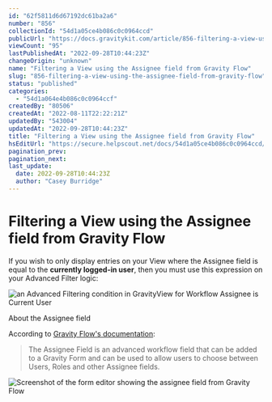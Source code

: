 ```yaml
---
id: "62f5811d6d67192dc61ba2a6"
number: "856"
collectionId: "54d1a05ce4b086c0c0964ccd"
publicUrl: "https://docs.gravitykit.com/article/856-filtering-a-view-using-the-assignee-field-from-gravity-flow"
viewCount: "95"
lastPublishedAt: "2022-09-28T10:44:23Z"
changeOrigin: "unknown"
name: "Filtering a View using the Assignee field from Gravity Flow"
slug: "856-filtering-a-view-using-the-assignee-field-from-gravity-flow"
status: "published"
categories: 
  - "54d1a064e4b086c0c0964ccf"
createdBy: "80506"
createdAt: "2022-08-11T22:22:21Z"
updatedBy: "543004"
updatedAt: "2022-09-28T10:44:23Z"
title: "Filtering a View using the Assignee field from Gravity Flow"
hsEditUrl: "https://secure.helpscout.net/docs/54d1a05ce4b086c0c0964ccd/article/62f5811d6d67192dc61ba2a6"
pagination_prev: 
pagination_next: 
last_update:
  date: 2022-09-28T10:44:23Z
  author: "Casey Burridge"
---
```


# Filtering a View using the Assignee field from Gravity Flow

If you wish to only display entries on your View where the Assignee field is equal to the **currently logged-in user**, then you must use this expression on your Advanced Filter logic:

![an Advanced Filtering condition in GravityView for Workflow Assignee is Current User](https://s3.amazonaws.com/helpscout.net/docs/assets/54c58489e4b051242988532c/images/633425409f7c1931ee0043b2/file-bpX9M8FDhM.png)

About the Assignee field

According to [Gravity Flow's documentation](https://docs.gravityflow.io/article/29-the-workflow-fields):

> The Assignee Field is an advanced workflow field that can be added to a Gravity Form and can be used to allow users to choose between Users, Roles and other Assignee fields.

![Screenshot of the form editor showing the assignee field from Gravity Flow](https://s3.amazonaws.com/helpscout.net/docs/assets/54c58489e4b051242988532c/images/62f581f44181f8597e7d1bce/file-bPFyqTYOu1.png)